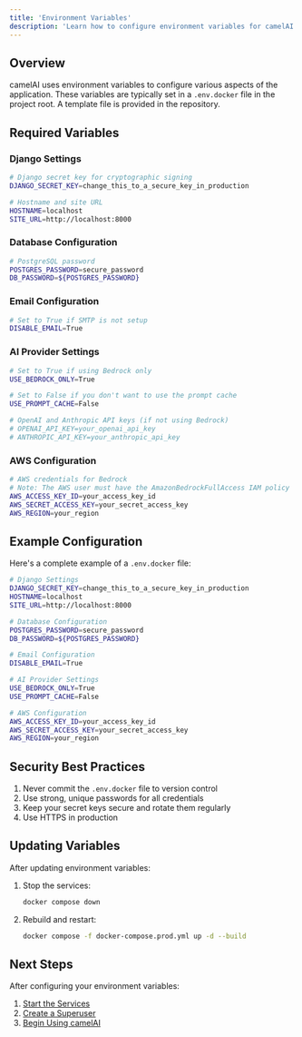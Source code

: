 ```yaml
---
title: 'Environment Variables'
description: 'Learn how to configure environment variables for camelAI.'
---
```


## Overview

camelAI uses environment variables to configure various aspects of the application. These variables are typically set in a `.env.docker` file in the project root. A template file is provided in the repository.

## Required Variables

### Django Settings

```bash
# Django secret key for cryptographic signing
DJANGO_SECRET_KEY=change_this_to_a_secure_key_in_production

# Hostname and site URL
HOSTNAME=localhost
SITE_URL=http://localhost:8000
```

### Database Configuration

```bash
# PostgreSQL password
POSTGRES_PASSWORD=secure_password
DB_PASSWORD=${POSTGRES_PASSWORD}
```

### Email Configuration

```bash
# Set to True if SMTP is not setup
DISABLE_EMAIL=True
```

### AI Provider Settings

```bash
# Set to True if using Bedrock only
USE_BEDROCK_ONLY=True

# Set to False if you don't want to use the prompt cache
USE_PROMPT_CACHE=False

# OpenAI and Anthropic API keys (if not using Bedrock)
# OPENAI_API_KEY=your_openai_api_key
# ANTHROPIC_API_KEY=your_anthropic_api_key
```

### AWS Configuration

```bash
# AWS credentials for Bedrock
# Note: The AWS user must have the AmazonBedrockFullAccess IAM policy
AWS_ACCESS_KEY_ID=your_access_key_id
AWS_SECRET_ACCESS_KEY=your_secret_access_key
AWS_REGION=your_region
```

## Example Configuration

Here's a complete example of a `.env.docker` file:

```bash
# Django Settings
DJANGO_SECRET_KEY=change_this_to_a_secure_key_in_production
HOSTNAME=localhost
SITE_URL=http://localhost:8000

# Database Configuration
POSTGRES_PASSWORD=secure_password
DB_PASSWORD=${POSTGRES_PASSWORD}

# Email Configuration
DISABLE_EMAIL=True

# AI Provider Settings
USE_BEDROCK_ONLY=True
USE_PROMPT_CACHE=False

# AWS Configuration
AWS_ACCESS_KEY_ID=your_access_key_id
AWS_SECRET_ACCESS_KEY=your_secret_access_key
AWS_REGION=your_region
```

## Security Best Practices

1. Never commit the `.env.docker` file to version control
2. Use strong, unique passwords for all credentials
3. Keep your secret keys secure and rotate them regularly
4. Use HTTPS in production

## Updating Variables

After updating environment variables:

1. Stop the services:
   ```bash
   docker compose down
   ```

2. Rebuild and restart:
   ```bash
   docker compose -f docker-compose.prod.yml up -d --build
   ```

## Next Steps

After configuring your environment variables:

1. [Start the Services](/installation/docker-compose)
2. [Create a Superuser](/installation/creating-superuser)
3. [Begin Using camelAI](/installation/quickstart) 